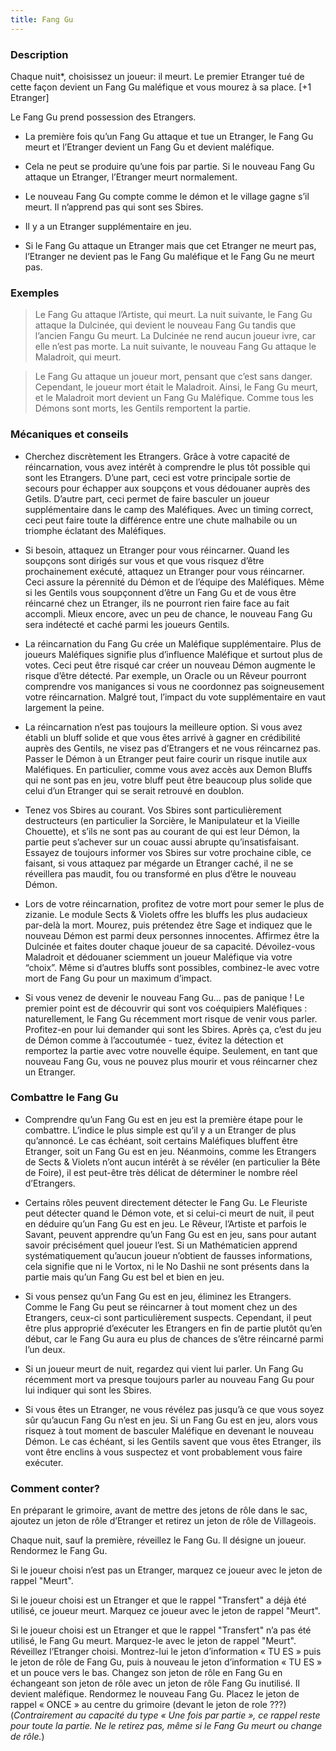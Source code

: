```yaml
---
title: Fang Gu
---
```



<Role FANG_GU header />

### Description

Chaque nuit*, choisissez un joueur: il meurt. Le premier Etranger tué de cette façon devient un Fang Gu maléfique et vous mourez à sa place. [+1 Etranger]

Le Fang Gu prend possession des Etrangers.

-   La première fois qu’un Fang Gu attaque et tue un Etranger, le Fang Gu meurt et l’Etranger devient un Fang Gu et devient maléfique.

-   Cela ne peut se produire qu’une fois par partie. Si le nouveau Fang Gu attaque un Etranger, l’Etranger meurt normalement.

-   Le nouveau Fang Gu compte comme le démon et le village gagne s’il meurt. Il n’apprend pas qui sont ses Sbires. 

-   Il y a un Etranger supplémentaire en jeu.

-   Si le Fang Gu attaque un Etranger mais que cet Etranger ne meurt pas, l’Etranger ne devient pas le Fang Gu maléfique et le Fang Gu ne meurt pas.

### Exemples

> Le Fang Gu attaque l’Artiste, qui meurt. La nuit suivante, le Fang Gu attaque la Dulcinée, qui devient le nouveau Fang Gu tandis que l’ancien Fangu Gu meurt. La Dulcinée ne rend aucun joueur ivre, car elle n’est pas morte. La nuit suivante, le nouveau Fang Gu attaque le Maladroit, qui meurt.

> Le Fang Gu attaque un joueur mort, pensant que c’est sans danger. Cependant, le joueur mort était le Maladroit. Ainsi, le Fang Gu meurt, et le Maladroit mort devient un Fang Gu Maléfique. Comme tous les Démons sont morts, les Gentils remportent la partie.

### Mécaniques et conseils

- Cherchez discrètement les Etrangers. Grâce à votre capacité de réincarnation, vous avez intérêt à comprendre le plus tôt possible qui sont les Etrangers. D’une part, ceci est votre principale sortie de secours pour échapper aux soupçons et vous dédouaner auprès des Getils. D’autre part, ceci permet de faire basculer un joueur supplémentaire dans le camp des Maléfiques. Avec un timing correct, ceci peut faire toute la différence entre une chute malhabile ou un triomphe éclatant des Maléfiques.

- Si besoin, attaquez un Etranger pour vous réincarner. Quand les soupçons sont dirigés sur vous et que vous risquez d’être prochainement exécuté, attaquez un Etranger pour vous réincarner. Ceci assure la pérennité du Démon et de l’équipe des Maléfiques. Même si les Gentils vous soupçonnent d’être un Fang Gu et de vous être réincarné chez un Etranger, ils ne pourront rien faire face au fait accompli. Mieux encore, avec un peu de chance, le nouveau Fang Gu sera indétecté et caché parmi les joueurs Gentils.

- La réincarnation du Fang Gu crée un Maléfique supplémentaire. Plus de joueurs Maléfiques signifie plus d’influence Maléfique et surtout plus de votes. Ceci peut être risqué car créer un nouveau Démon augmente le risque d’être détecté. Par exemple, un Oracle ou un Rêveur pourront comprendre vos manigances si vous ne coordonnez pas soigneusement votre réincarnation. Malgré tout, l’impact du vote supplémentaire en vaut largement la peine.

- La réincarnation n’est pas toujours la meilleure option. Si vous avez établi un bluff solide et que vous êtes arrivé à gagner en crédibilité auprès des Gentils, ne visez pas d’Etrangers et ne vous réincarnez pas. Passer le Démon à un Etranger peut faire courir un risque inutile aux Maléfiques. En particulier, comme vous avez accès aux Demon Bluffs qui ne sont pas en jeu, votre bluff peut être beaucoup plus solide que celui d’un Etranger qui se serait retrouvé en doublon.

- Tenez vos Sbires au courant. Vos Sbires sont particulièrement destructeurs (en particulier la Sorcière, le Manipulateur et la Vieille Chouette), et s’ils ne sont pas au courant de qui est leur Démon, la partie peut s’achever sur un couac aussi abrupte qu’insatisfaisant. Essayez de toujours informer vos Sbires sur votre prochaine cible, ce faisant, si vous attaquez par mégarde un Etranger caché, il ne se réveillera pas maudit, fou ou transformé en plus d’être le nouveau Démon.

- Lors de votre réincarnation, profitez de votre mort pour semer le plus de zizanie. Le module Sects & Violets offre les bluffs les plus audacieux par-delà la mort. Mourez, puis prétendez être Sage et indiquez que le nouveau Démon est parmi deux personnes innocentes. Affirmez être la Dulcinée et faites douter chaque joueur de sa capacité. Dévoilez-vous Maladroit et dédouaner sciemment un joueur Maléfique via votre “choix”. Même si d’autres bluffs sont possibles, combinez-le avec votre mort de Fang Gu pour un maximum d’impact.

- Si vous venez de devenir le nouveau Fang Gu… pas de panique ! Le premier point est de découvrir qui sont vos coéquipiers Maléfiques : naturellement, le Fang Gu récemment mort risque de venir vous parler. Profitez-en pour lui demander qui sont les Sbires. Après ça, c’est du jeu de Démon comme à l’accoutumée - tuez, évitez la détection et remportez la partie avec votre nouvelle équipe. Seulement, en tant que nouveau Fang Gu, vous ne pouvez plus mourir et vous réincarner chez un Etranger.

### Combattre le Fang Gu

- Comprendre qu’un Fang Gu est en jeu est la première étape pour le combattre. L’indice le plus simple est qu’il y a un Etranger de plus qu’annoncé. Le cas échéant, soit certains Maléfiques bluffent être Etranger, soit un Fang Gu est en jeu. Néanmoins, comme les Etrangers de Sects & Violets n’ont aucun intérêt à se révéler (en particulier la Bête de Foire), il est peut-être très délicat de déterminer le nombre réel d’Etrangers.

- Certains rôles peuvent directement détecter le Fang Gu. Le Fleuriste peut détecter quand le Démon vote, et si celui-ci meurt de nuit, il peut en déduire qu’un Fang Gu est en jeu. Le Rêveur, l’Artiste et parfois le Savant, peuvent apprendre qu’un Fang Gu est en jeu, sans pour autant savoir précisément quel joueur l’est. Si un Mathématicien apprend systématiquement qu’aucun joueur n’obtient de fausses informations, cela signifie que ni le Vortox, ni le No Dashii ne sont présents dans la partie mais qu’un Fang Gu est bel et bien en jeu.

- Si vous pensez qu’un Fang Gu est en jeu, éliminez les Etrangers. Comme le Fang Gu peut se réincarner à tout moment chez un des Etrangers, ceux-ci sont particulièrement suspects. Cependant, il peut être plus approprié d’exécuter les Etrangers en fin de partie plutôt qu’en début, car le Fang Gu aura eu plus de chances de s’être réincarné parmi l’un deux.

- Si un joueur meurt de nuit, regardez qui vient lui parler. Un Fang Gu récemment mort va presque toujours parler au nouveau Fang Gu pour lui indiquer qui sont les Sbires.

- Si vous êtes un Etranger, ne vous révélez pas jusqu’à ce que vous soyez sûr qu’aucun Fang Gu n’est en jeu. Si un Fang Gu est en jeu, alors vous risquez à tout moment de basculer Maléfique en devenant le nouveau Démon. Le cas échéant, si les Gentils savent que vous êtes Etranger, ils vont être enclins à vous suspectez et vont probablement vous faire exécuter.

### Comment conter?

En préparant le grimoire, avant de mettre des jetons de rôle dans le sac, ajoutez un jeton de rôle d’Etranger et retirez un jeton de rôle de Villageois.

Chaque nuit, sauf la première, réveillez le Fang Gu. Il désigne un joueur. Rendormez le Fang Gu.

Si le joueur choisi n’est pas un Etranger, marquez ce joueur avec le jeton de rappel "Meurt".

Si le joueur choisi est un Etranger et que le rappel "Transfert" a déjà été utilisé, ce joueur meurt. Marquez ce joueur avec le jeton de rappel "Meurt".

Si le joueur choisi est un Etranger et que le rappel "Transfert" n’a pas été utilisé, le Fang Gu meurt. Marquez-le avec le jeton de rappel "Meurt". Réveillez l’Etranger choisi. Montrez-lui le jeton d’information « TU ES » puis le jeton de rôle de Fang Gu, puis à nouveau le jeton d’information « TU ES » et un pouce vers le bas. Changez son jeton de rôle en Fang Gu en échangeant son jeton de rôle avec un jeton de rôle Fang Gu inutilisé. Il devient maléfique. Rendormez le nouveau Fang Gu. Placez le jeton de rappel « ONCE » au centre du grimoire (devant le jeton de role ???) (_Contrairement au capacité du type « Une fois par partie », ce rappel reste pour toute la partie. Ne le retirez pas, même si le Fang Gu meurt ou change de rôle._)